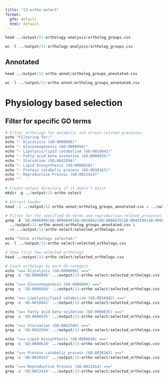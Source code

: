 ```yaml
---
title: "13-ortho-select"
format:
  gfm: default
  html: default
---
```


```r
head ../output/11-orthology-analysis/ortholog_groups.csv
```

```r
wc -l ../output/11-orthology-analysis/ortholog_groups.csv
```

## Annotated

```r
head ../output/12-ortho-annot/ortholog_groups_annotated.csv
```

```r
wc -l ../output/12-ortho-annot/ortholog_groups_annotated.csv
```

# Physiology based selection

## Filter for specific GO terms

```r
# Filter orthologs for metabolic and stress-related processes
echo "Filtering for:"
echo "- Glycolysis (GO:0006096)"
echo "- Gluconeogenesis (GO:0006094)"
echo "- Lipolysis/lipid catabolism (GO:0016042)"
echo "- Fatty acid beta oxidation (GO:0006635)"
echo "- Starvation (GO:0042594)"
echo "- Lipid biosynthesis (GO:0008610)"
echo "- Protein catabolic process (GO:0030163)"
echo "- Reproductive Process (GO:0022414)"
echo ""

# Create output directory if it doesn't exist
mkdir -p ../output/13-ortho-select

# Extract header
head -1 ../output/12-ortho-annot/ortholog_groups_annotated.csv > ../output/13-ortho-select/selected_orthologs.csv

# Filter for the specified GO terms and reproduction-related processes
grep -E 'GO:0006096|GO:0006094|GO:0016042|GO:0006635|GO:0042594|GO:0008610|GO:0030163|GO:0022414' \
  ../output/12-ortho-annot/ortholog_groups_annotated.csv \
  >> ../output/13-ortho-select/selected_orthologs.csv

echo "Total orthologs selected:"
wc -l ../output/13-ortho-select/selected_orthologs.csv
```

```r
# Show first few selected orthologs
head ../output/13-ortho-select/selected_orthologs.csv
```

```r
# Count orthologs by each GO category
echo "=== Glycolysis (GO:0006096) ==="
grep -c 'GO:0006096' ../output/13-ortho-select/selected_orthologs.csv || echo "0"

echo "=== Gluconeogenesis (GO:0006094) ==="
grep -c 'GO:0006094' ../output/13-ortho-select/selected_orthologs.csv || echo "0"

echo "=== Lipolysis/lipid catabolism (GO:0016042) ==="
grep -c 'GO:0016042' ../output/13-ortho-select/selected_orthologs.csv || echo "0"

echo "=== Fatty acid beta oxidation (GO:0006635) ==="
grep -c 'GO:0006635' ../output/13-ortho-select/selected_orthologs.csv || echo "0"

echo "=== Starvation (GO:0042594) ==="
grep -c 'GO:0042594' ../output/13-ortho-select/selected_orthologs.csv || echo "0"

echo "=== Lipid biosynthesis (GO:0008610) ==="
grep -c 'GO:0008610' ../output/13-ortho-select/selected_orthologs.csv || echo "0"

echo "=== Protein catabolic process (GO:0030163) ==="
grep -c 'GO:0030163' ../output/13-ortho-select/selected_orthologs.csv || echo "0"

echo "=== Reproductive Process (GO:0022414) ==="
grep -c 'GO:0022414' ../output/13-ortho-select/selected_orthologs.csv || echo "0"
```